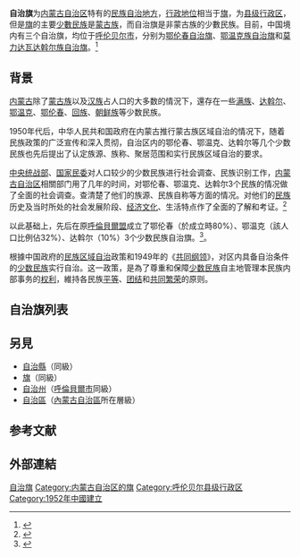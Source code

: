 {{Infobox subdivision type
| name=      自治旗
| map=              [[File:China_county-level_divisions_and_administrative_divisions_(PRoC_claim).png|255px]] 
| category= [[县级行政区|县级行政区]]
| territory=  {{PRC}}
| upper_unit=  [[地级行政区|地级行政区]]
| start_date=  1983年
| legislation_begin= 1982年《[[中华人民共和国宪法|中华人民共和国宪法]]》
| current_number=    3个<ref>{{cite web|author1=中华人民共和国民政部|title=2015年社会服务发展统计公报|url=http://www.mca.gov.cn/article/sj/tjgb/201607/20160700001136.shtml|website=中华人民共和国民政部门户网站|accessdate=2017-05-26|archiveurl=https://web.archive.org/web/20170518092734/http://www.mca.gov.cn/article/sj/tjgb/201607/20160700001136.shtml|archivedate=2017-05-18|deadurl=yes}}</ref>
| number_date=       2015
| type= [[内蒙古自治区|内蒙古自治区]]
| government= 自治旗[[人民政府|人民政府]]
| subdivision=[[乡级行政区|乡级行政区]]
 }}
{{中华人民共和国行政区划单位}}
{{中国自治组织}}
'''自治旗'''为[[内蒙古自治区|内蒙古自治区]]特有的[[民族自治地方|民族自治地方]]，[[县级行政区|行政地位]]相当于[[旗_(行政区划)|旗]]，为[[县级行政区|县级行政区]]，但是[[旗_(行政区划)|旗]]的主要[[少數民族|少數民族]]是[[蒙古族|蒙古族]]，而自治旗是非蒙古族的少數民族。目前，中国境内有三个自治旗，均位于[[呼伦贝尔市|呼伦贝尔市]]，分别为[[鄂伦春自治旗|鄂伦春自治旗]]、[[鄂温克族自治旗|鄂温克族自治旗]]和[[莫力达瓦达斡尔族自治旗|莫力达瓦达斡尔族自治旗]]。<ref>{{Cite web|title=《公务员法》刚修订 6月1日施行 有两段话最易被忽略|url=https://js.zjol.com.cn/ycxw_zxtf/201901/t20190102_9142225.shtml|accessdate=2020-07-27|author=黄宏|date=2019-01-02|format=|work=js.zjol.com.cn|publisher=浙江在线|language=|archive-date=2020-11-04|archive-url=https://web.archive.org/web/20201104130751/https://js.zjol.com.cn/ycxw_zxtf/201901/t20190102_9142225.shtml|dead-url=no}}</ref>

==背景==

[[内蒙古|内蒙古]]除了[[蒙古族|蒙古族]]以及[[汉族|汉族]]占人口的大多数的情況下，還存在一些[[满族|满族]]、[[达斡尔|达斡尔]]、[[鄂温克族|鄂温克]]、[[鄂伦春|鄂伦春]]、[[回族|回族]]、[[朝鲜族|朝鲜族]]等少数民族。

1950年代后，中华人民共和国政府在内蒙古推行蒙古族区域自治的情况下，随着民族政策的广泛宣传和深入贯彻，自治区内的鄂伦春、鄂温克、达斡尔等几个少数民族也先后提出了认定族源、族称、聚居范围和实行民族区域自治的要求。

[[中共中央统一战线工作部|中央统战部]]、[[国家民委|国家民委]]对人口较少的少数民族进行社会调查、民族识别工作，[[内蒙古自治区|内蒙古自治区]]相關部门用了几年的时间，对鄂伦春、鄂温克、达斡尔3个民族的情况做了全面的社会调查。查清楚了他们的族源、民族自称等方面的情况。对他们的[[民族|民族]]历史及当时所处的社会发展阶段、[[经济|经济]][[文化|文化]]、生活特点作了全面的了解和考证。<ref>{{Cite book |title = 关于三个少数民族自治旗成立经过的回顾．内蒙古呼和浩特市| author =王铎|accessdate =1991年}}</ref>

以此基础上，先后在原[[呼倫貝爾|呼倫貝爾盟]]成立了鄂伦春（於成立時80%）、鄂温克（該人口比例佔32%）、达斡尔（10%）3个少数民族自治旗。<ref>{{Cite web|url=http://news.xinhuanet.com/local/2007-04/20/content_6003533.htm|title=内蒙古历史上的大事：建立三个少数民族自治旗}}{{dead link|date=2018年4月 |bot=InternetArchiveBot |fix-attempted=yes }}</ref>。

根據中国政府的[[民族区域自治|民族区域自治]]政策和1949年的《[[共同纲领|共同纲领]]》，对区内具备自治条件的[[少数民族|少数民族]]实行自治。这一政策，是為了尊重和保障[[少数民族|少数民族]]自主地管理本民族内部事务的[[权利|权利]]，維持各民族[[平等|平等]]、[[团结|团结]]和[[共同繁荣|共同繁荣]]的原则。

== 自治旗列表 ==
{{main|中华人民共和国民族自治地方列表#自治旗}}

== 另見 ==


* [[自治縣|自治縣]]（同級）
* [[旗_(行政區劃)|旗]]（同級）
* [[自治州|自治州]]（[[呼倫貝爾市|呼倫貝爾市]]同級）
* [[自治區|自治區]]（[[內蒙古自治區|內蒙古自治區]]所在層級）

== 参考文献 ==
{{reflist}}
== 外部連結 ==
{{中华人民共和国行政区划}}

[[Category:自治旗|]]
[[Category:内蒙古自治区的旗|Category:内蒙古自治区的旗]]
[[Category:呼伦贝尔县级行政区|Category:呼伦贝尔县级行政区]]
[[Category:1952年中國建立|Category:1952年中國建立]]